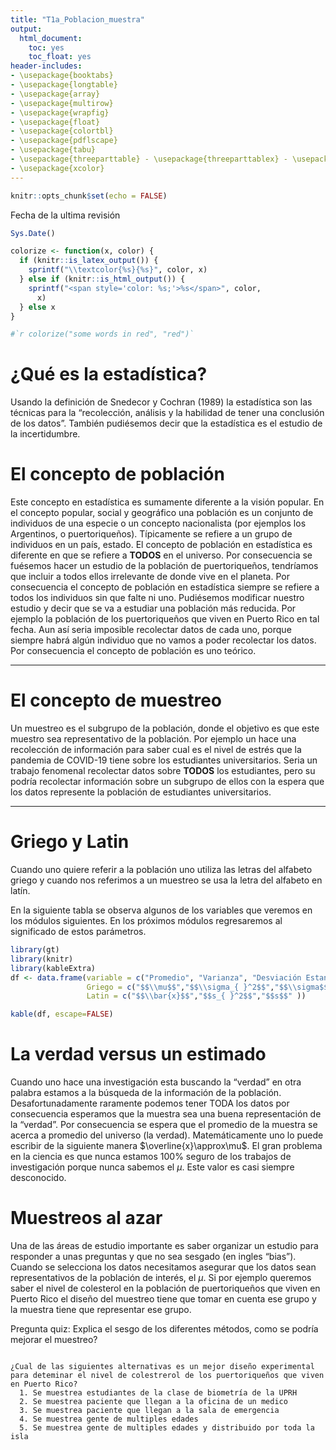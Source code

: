 ```yaml
---
title: "T1a_Poblacion_muestra"
output: 
  html_document:
    toc: yes
    toc_float: yes
header-includes:
- \usepackage{booktabs}
- \usepackage{longtable}
- \usepackage{array}
- \usepackage{multirow}
- \usepackage{wrapfig}
- \usepackage{float}
- \usepackage{colortbl}
- \usepackage{pdflscape}
- \usepackage{tabu}
- \usepackage{threeparttable} - \usepackage{threeparttablex} - \usepackage[normalem]{ulem} - \usepackage{makecell}
- \usepackage{xcolor}
---
```


```r
knitr::opts_chunk$set(echo = FALSE)
```


Fecha de la ultima revisión
```r

Sys.Date()
```

```r
colorize <- function(x, color) {
  if (knitr::is_latex_output()) {
    sprintf("\\textcolor{%s}{%s}", color, x)
  } else if (knitr::is_html_output()) {
    sprintf("<span style='color: %s;'>%s</span>", color, 
      x)
  } else x
}

#`r colorize("some words in red", "red")`
```

# ¿Qué es la estadística?

Usando la definición de Snedecor y Cochran (1989) la estadística  son las técnicas para la "recolección, análisis y la habilidad de tener una conclusión de los datos".  También pudiésemos decir que la estadística es el estudio de la incertidumbre.  


# El concepto de población

Este concepto en estadística es sumamente diferente a la visión popular. En el concepto popular, social y geográfico una población es un conjunto de individuos de una especie o un concepto nacionalista (por ejemplos los Argentinos, o puertoriqueños). Típicamente se refiere a un grupo de individuos en un país, estado.  El concepto de población en estadística es diferente en que se refiere a **TODOS** en el universo.   Por consecuencia se fuésemos hacer un estudio de la población de puertoriqueños, tendríamos que incluir a todos ellos irrelevante de donde vive en el planeta.  Por consecuencia el concepto de población en estadística siempre se refiere a todos los individuos sin que falte ni uno.  Pudiésemos modificar nuestro estudio y decir que se va a estudiar una población más reducida. Por ejemplo la población de los puertoriqueños que viven en Puerto Rico en tal fecha.   Aun así seria imposible recolectar datos de cada uno, porque siempre habrá algún individuo que no vamos a poder recolectar los datos.  Por consecuencia el concepto de población es uno teórico.  

***
# El concepto de muestreo

Un muestreo es el subgrupo de la población, donde el objetivo es que este muestro sea representativo de la población.  Por ejemplo un hace una recolección de información para saber cual es el nivel de estrés que la pandemia de COVID-19 tiene sobre los estudiantes universitarios. Seria un trabajo fenomenal recolectar datos sobre **TODOS** los estudiantes, pero su podría recolectar información sobre un subgrupo de ellos con la espera que los datos represente la población de estudiantes universitarios. 


***

# Griego y Latin 

Cuando uno quiere referir a la población uno utiliza las letras del alfabeto griego y cuando nos referimos a un muestreo se usa la letra del alfabeto en latín.  

En la siguiente tabla se observa algunos de los variables que veremos en los módulos siguientes. En los próximos módulos regresaremos al significado de estos parámetros. 


```r
library(gt)
library(knitr)
library(kableExtra)
df <- data.frame(variable = c("Promedio", "Varianza", "Desviación Estandar"),
                 Griego = c("$$\\mu$$","$$\\sigma_{ }^2$$","$$\\sigma$$"),
                 Latin = c("$$\\bar{x}$$","$$s_{ }^2$$","$$s$$" ))

kable(df, escape=FALSE)

```

# La verdad versus un estimado

Cuando uno hace una investigación esta buscando la "verdad" en otra palabra estamos a la búsqueda de la información de la población. Desafortunadamente raramente podemos tener TODA los datos por consecuencia esperamos que la muestra sea una buena representación de la "verdad". Por consecuencia se espera que el promedio de la muestra se acerca a promedio del universo (la verdad). Matemáticamente uno lo puede escribir de la siguiente manera  $\overline{x}\approx\mu$. El gran problema en la ciencia es que nunca estamos 100% seguro de los trabajos de investigación porque nunca sabemos el $\mu$.  Este valor es casi siempre desconocido.  



# Muestreos al azar

Una de las áreas de estudio importante es saber organizar un estudio para responder a unas preguntas y que no sea sesgado (en ingles "bias"). Cuando se selecciona los datos necesitamos asegurar que los datos sean representativos de la población de interés, el $\mu$.   Si por ejemplo queremos saber el nivel de colesterol en la población de puertoriqueños que viven en Puerto Rico el diseño del muestreo tiene que tomar en cuenta ese grupo y la muestra tiene que representar ese grupo.  


Pregunta quiz:  Explica el sesgo de los diferentes métodos, como se podría mejorar el muestreo?
```

¿Cual de las siguientes alternativas es un mejor diseño experimental para deteminar el nivel de colestrerol de los puertoriqueños que viven en Puerto Rico?
  1. Se muestrea estudiantes de la clase de biometría de la UPRH
  2. Se muestrea paciente que llegan a la oficina de un medico
  3. Se muestrea paciente que llegan a la sala de emergencia
  4. Se muestrea gente de multiples edades
  5. Se muestrea gente de multiples edades y distribuido por toda la isla

```
    
